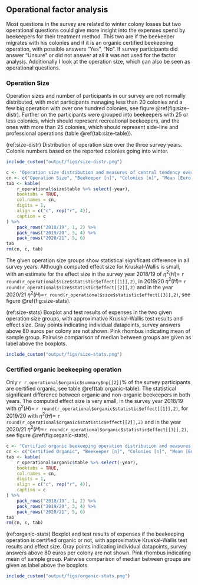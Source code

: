 ## Operational factor analysis

Most questions in the survey are related to winter colony losses but two operational questions could give more insight into the expenses spend by beekeepers for their treatment method. This two are if the beekeeper migrates with his colonies and if it is an organic certified beekeeping operation, with possible answers "Yes", "No". If survey participants did answer "Unsure" or did not answer at all it was not used for the factor analysis. Additionally I look at the operation size, which can also be seen as operational questions.

### Operation Size

Operation sizes and number of participants in our survey are not normally distributed, with most participants managing less than 20 colonies and a few big operation with over one hundred colonies, see figure \@ref(fig:size-distr). Further on the participants were grouped into beekeepers with 25 or less colonies, which should represent recreational beekeepers, and the ones with more than 25 colonies, which should represent side-line and professional operations (table \@ref(tab:size-table)).

(ref:size-distr) Distribution of operation size over the three survey years. Colonie numbers based on the reported colonies going into winter.

```r
include_custom("output/figs/size-distr.png")
```

```r
c <- "Operation size distribution and measures of central tendency over the three survey years."
cn <- c("Operation Size", "Beekeeper [n]", "Colonies [n]", "Mean [Euro]", "Median [Euro]")
tab <- kable(
    r_operational$size$table %>% select(-year),
    booktabs = TRUE,
    col.names = cn,
    digits = 1,
    align = c("c", rep("r", 4)),
    caption = c
) %>%
    pack_rows("2018/19", 1, 2) %>%
    pack_rows("2019/20", 3, 4) %>%
    pack_rows("2020/21", 5, 6)
tab
rm(cn, c, tab)
```

The given operation size groups show statistical significant difference in all survey years. Although computed effect size for Kruskal-Wallis is small, with an estimate for the effect size in the survey year 2018/19 of $\eta^2(H)=$ `r round(r_operational$size$statistic$effect[[1]],2)`, in 2019/20 $\eta^2(H)=$ `r round(r_operational$size$statistic$effect[[2]],2)` and in the year 2020/21 $\eta^2(H)=$`r round(r_operational$size$statistic$effect[[3]],2)`, see figure \@ref(fig:size-stats).

(ref:size-stats) Boxplot and test results of expenses in the two given operation size groups, with approximative Kruskal-Wallis test results and effect size. Gray points indicating individual datapoints, survey answers above 80 euros per colony are not shown. Pink rhombus indicating mean of sample group. Pairwise comparison of median between groups are given as label above the boxplots.
```r
include_custom("output/figs/size-stats.png")
```

### Certified organic beekeeping operation

Only `r r_operational$organic$summary$np[[2]]`% of the survey participants are certified organic, see table \@ref(tab:organic-table). The statistical significant difference between organic and non-organic beekeepers in both years. The computed effect size is very small, in the survey year 2018/19 with $\eta^2(H)=$ `r round(r_operational$organic$statistic$effect[[1]],2)`, for 2019/20 with $\eta^2(H)=$ `r round(r_operational$organic$statistic$effect[[2]],2)` and in the year 2020/21 $\eta^2(H)=$`r round(r_operational$organic$statistic$effect[[3]],2)`, see figure \@ref(fig:organic-stats).

```r
c <- "Certified organic beekeeping operation distribution and measures of central tendency over the three survey years."
cn <- c("Certified Organic", "Beekeeper [n]", "Colonies [n]", "Mean [Euro]", "Median [Euro]")
tab <- kable(
    r_operational$organic$table %>% select(-year),
    booktabs = TRUE,
    col.names = cn,
    digits = 1,
    align = c("c", rep("r", 4)),
    caption = c
) %>%
    pack_rows("2018/19", 1, 2) %>%
    pack_rows("2019/20", 3, 4) %>%
    pack_rows("2020/21", 5, 6)
tab
rm(cn, c, tab)
```

(ref:organic-stats) Boxplot and test results of expenses if the beekeeping operation is certified organic or not, with approximative Kruskal-Wallis test results and effect size. Gray points indicating individual datapoints, survey answers above 80 euros per colony are not shown. Pink rhombus indicating mean of sample group. Pairwise comparison of median between groups are given as label above the boxplots.
```r
include_custom("output/figs/organic-stats.png")
```

